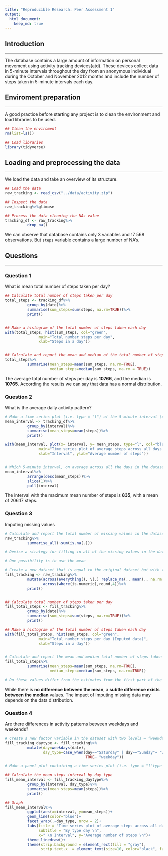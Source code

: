 ```yaml
---
title: "Reproducible Research: Peer Assessment 1"
output: 
  html_document:
    keep_md: true
---
```


## Introduction
___
The database contains a large amount of information on personal movement using activity tracking devices(atd). These devices collect data in 5-minute intervals throughout the day from an anonymous individual during the October and November 2012 months and include the number of steps taken in 5-minute intervals each day.



## Enviroment preparation 
____
A good practice before starting any project is to clean the environment and load libraries to be used. 
```r
## Clean the enviroment
rm(list=ls())

## Load libraries
library(tidyverse)
```


## Loading and preprocessing the data
___
We load the data and take an overview of its structure.
```r
## Load the data
raw_tracking <- read_csv("../data/activity.zip")

## Inspect the data
raw_tracking%>%glimpse

## Process the data cleaning the NAs value
tracking_df <- raw_tracking%>%
          drop_na()

```
We can observe that database contains only 3 variables and 17 568 observations. But `steps` variable contains a large number of NA's. 


## Questions 
_____
### Question 1
What is mean total number of steps taken per day?

```r
## Calculate total number of steps taken per day
total_steps <- tracking_df%>%
          group_by(date)%>%
          summarise(sum_steps=sum(steps, na.rm=TRUE))%>%
          print()


## Make a histogram of the total number of steps taken each day
with(total_steps, hist(sum_steps, col="green", 
               main="Total number steps per day",
               xlab="Steps in a day"))


## Calculate and report the mean and median of the total number of steps taken per day
total_steps%>%
          summarise(mean_steps=mean(sum_steps, na.rm=TRUE), 
                    median_steps=median(sum_steps, na.rm = TRUE))


```
The average total number of steps per day is **10766**, and the median is **10765**. According the results we can say that data has a normal distribution.


### Question 2
What is the average daily activity pattern?

```r
# Make a time series plot (i.e. type = "l") of the 5-minute interval (x-axis) and the average number of steps taken, averaged across all days (y-axis)
mean_interval <- tracking_df%>%
          group_by(interval)%>%
          summarise(mean_steps=mean(steps))%>%
          print()

with(mean_interval, plot(x= interval, y= mean_steps, type="l", col="blue", 
               main="Time series plot of average steps across all days \n",
               xlab="Interval", ylab="Average number of steps"))


# Which 5-minute interval, on average across all the days in the dataset, contains the maximum number of steps?
mean_interval%>%
          arrange(desc(mean_steps))%>%
          slice(1)%>%
          pull(interval)

```
The interval with the maximum mean number of steps is **835**, with a mean of 206.17 steps. 

### Question 3
Imputing missing values
```r
# Calculate and report the total number of missing values in the dataset (i.e. the total number of rows with NANAs)
raw_tracking%>%
          summarise_all(~sum(is.na(.)))

# Devise a strategy for filling in all of the missing values in the dataset. The strategy does not need to be sophisticated. For example, you could use the mean/median for that day, or the mean for that 5-minute interval, etc.

# One possibility is to use the mean 

# Create a new dataset that is equal to the original dataset but with the missing data filled in.
fill_tracking <- raw_tracking%>%
          mutate(across(everything(), \(.) replace_na(., mean(., na.rm = TRUE))),
                 across(where(is.numeric),round,4))%>%
          print()


## Calculate total number of steps taken per day
fill_total_steps <- fill_tracking%>%
          group_by(date)%>%
          summarise(sum_steps=sum(steps, na.rm=TRUE))%>%
          print()

## Make a histogram of the total number of steps taken each day 
with(fill_total_steps, hist(sum_steps, col="green", 
               main="Total number steps per day (Imputed data)",
               xlab="Steps in a day"))


# Calculate and report the mean and median total number of steps taken per day. 
fill_total_steps%>%
          summarise(mean_steps=mean(sum_steps, na.rm=TRUE), 
                    median_steps=median(sum_steps, na.rm=TRUE))

# Do these values differ from the estimates from the first part of the assignment? What is the impact of imputing missing data on the estimates of the total daily number of steps?

```

While there is **no difference between the mean**, a **subtle difference exists between the median** values. The impact of imputing missing data may depends on the data distribution. 


### Question 4
Are there differences in activity patterns between weekdays and weekends?

```r
# Create a new factor variable in the dataset with two levels – “weekday” and “weekend” indicating whether a given date is a weekday or weekend day.
fill_tracking_daytype <- fill_tracking%>%
          mutate(day=weekdays(date), 
                 day_type=case_when(day=="Saturday" | day=="Sunday"~ "weekend", 
                                    TRUE~ "weekday"))

# Make a panel plot containing a time series plot (i.e. type = "l"type = "l") of the 5-minute interval (x-axis) and the average number of steps taken, averaged across all weekday days or weekend days (y-axis).

## Calculate the mean steps interval by day type
fill_mean_interval <- fill_tracking_daytype%>%
          group_by(interval, day_type)%>%
          summarise(mean_steps=mean(steps))%>%
          print()

## Graph
fill_mean_interval%>%
          ggplot(aes(x=interval, y=mean_steps))+
          geom_line(color="blue")+
          facet_wrap(.~day_type, nrow = 2)+
          labs(title = "Time series plot of average steps across all days", 
               subtitle = "By type day \n", 
               x=" \n Interval", y="Average number of steps \n")+
          theme_linedraw()+
          theme(strip.background = element_rect(fill = "gray"), 
                strip.text.x  = element_text(size=10, color="black", face = "bold"))

```
